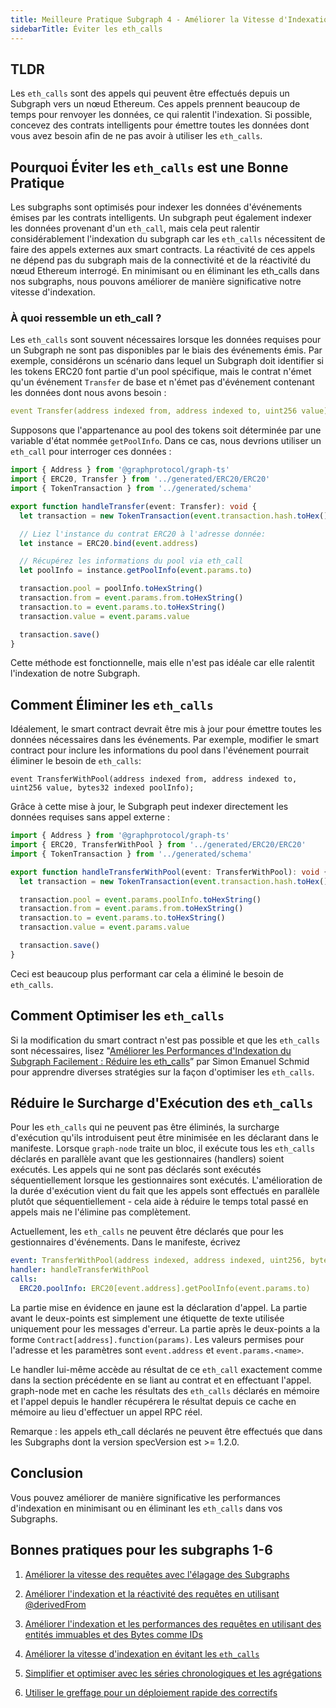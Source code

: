 ```yaml
---
title: Meilleure Pratique Subgraph 4 - Améliorer la Vitesse d'Indexation en Évitant les eth_calls
sidebarTitle: Éviter les eth_calls
---
```


## TLDR

Les `eth_calls` sont des appels qui peuvent être effectués depuis un Subgraph vers un nœud Ethereum. Ces appels prennent beaucoup de temps pour renvoyer les données, ce qui ralentit l'indexation. Si possible, concevez des contrats intelligents pour émettre toutes les données dont vous avez besoin afin de ne pas avoir à utiliser les `eth_calls`.

## Pourquoi Éviter les `eth_calls` est une Bonne Pratique

Les subgraphs sont optimisés pour indexer les données d'événements émises par les contrats intelligents. Un subgraph peut également indexer les données provenant d'un `eth_call`, mais cela peut ralentir considérablement l'indexation du subgraph car les `eth_calls` nécessitent de faire des appels externes aux smart contracts. La réactivité de ces appels ne dépend pas du subgraph mais de la connectivité et de la réactivité du nœud Ethereum interrogé. En minimisant ou en éliminant les eth_calls dans nos subgraphs, nous pouvons améliorer de manière significative notre vitesse d'indexation.

### À quoi ressemble un eth_call ?

Les `eth_calls` sont souvent nécessaires lorsque les données requises pour un Subgraph ne sont pas disponibles par le biais des événements émis. Par exemple, considérons un scénario dans lequel un Subgraph doit identifier si les tokens ERC20 font partie d'un pool spécifique, mais le contrat n'émet qu'un événement `Transfer` de base et n'émet pas d'événement contenant les données dont nous avons besoin :

```yaml
event Transfer(address indexed from, address indexed to, uint256 value);
```

Supposons que l'appartenance au pool des tokens soit déterminée par une variable d'état nommée `getPoolInfo`. Dans ce cas, nous devrions utiliser un `eth_call` pour interroger ces données :

```typescript
import { Address } from '@graphprotocol/graph-ts'
import { ERC20, Transfer } from '../generated/ERC20/ERC20'
import { TokenTransaction } from '../generated/schema'

export function handleTransfer(event: Transfer): void {
  let transaction = new TokenTransaction(event.transaction.hash.toHex())

  // Liez l'instance du contrat ERC20 à l'adresse donnée:
  let instance = ERC20.bind(event.address)

  // Récupérez les informations du pool via eth_call
  let poolInfo = instance.getPoolInfo(event.params.to)

  transaction.pool = poolInfo.toHexString()
  transaction.from = event.params.from.toHexString()
  transaction.to = event.params.to.toHexString()
  transaction.value = event.params.value

  transaction.save()
}
```

Cette méthode est fonctionnelle, mais elle n'est pas idéale car elle ralentit l'indexation de notre Subgraph.

## Comment Éliminer les `eth_calls`

Idéalement, le smart contract devrait être mis à jour pour émettre toutes les données nécessaires dans les événements. Par exemple, modifier le smart contract pour inclure les informations du pool dans l'événement pourrait éliminer le besoin de `eth_calls`:

```
event TransferWithPool(address indexed from, address indexed to, uint256 value, bytes32 indexed poolInfo);
```

Grâce à cette mise à jour, le Subgraph peut indexer directement les données requises sans appel externe :

```typescript
import { Address } from '@graphprotocol/graph-ts'
import { ERC20, TransferWithPool } from '../generated/ERC20/ERC20'
import { TokenTransaction } from '../generated/schema'

export function handleTransferWithPool(event: TransferWithPool): void {
  let transaction = new TokenTransaction(event.transaction.hash.toHex())

  transaction.pool = event.params.poolInfo.toHexString()
  transaction.from = event.params.from.toHexString()
  transaction.to = event.params.to.toHexString()
  transaction.value = event.params.value

  transaction.save()
}
```

Ceci est beaucoup plus performant car cela a éliminé le besoin de `eth_calls`.

## Comment Optimiser les `eth_calls`

Si la modification du smart contract n'est pas possible et que les `eth_calls` sont nécessaires, lisez "[Améliorer les Performances d'Indexation du Subgraph Facilement : Réduire les eth_calls](https://thegraph.com/blog/improve-subgraph-performance-reduce-eth-calls/)” par Simon Emanuel Schmid pour apprendre diverses stratégies sur la façon d'optimiser les `eth_calls`.

## Réduire le Surcharge d'Exécution des `eth_calls`

Pour les `eth_calls` qui ne peuvent pas être éliminés, la surcharge d'exécution qu'ils introduisent peut être minimisée en les déclarant dans le manifeste. Lorsque `graph-node` traite un bloc, il exécute tous les `eth_calls` déclarés en parallèle avant que les gestionnaires (handlers) soient exécutés. Les appels qui ne sont pas déclarés sont exécutés séquentiellement lorsque les gestionnaires sont exécutés. L'amélioration de la durée d'exécution vient du fait que les appels sont effectués en parallèle plutôt que séquentiellement - cela aide à réduire le temps total passé en appels mais ne l'élimine pas complètement.

Actuellement, les `eth_calls` ne peuvent être déclarés que pour les gestionnaires d'événements. Dans le manifeste, écrivez

```yaml
event: TransferWithPool(address indexed, address indexed, uint256, bytes32 indexed)
handler: handleTransferWithPool
calls:
  ERC20.poolInfo: ERC20[event.address].getPoolInfo(event.params.to)
```

La partie mise en évidence en jaune est la déclaration d'appel. La partie avant le deux-points est simplement une étiquette de texte utilisée uniquement pour les messages d'erreur. La partie après le deux-points a la forme `Contract[address].function(params)`. Les valeurs permises pour l'adresse et les paramètres sont `event.address` et `event.params.<name>`.

Le handler lui-même accède au résultat de ce `eth_call` exactement comme dans la section précédente en se liant au contrat et en effectuant l'appel. graph-node met en cache les résultats des `eth_calls` déclarés en mémoire et l'appel depuis le handler récupérera le résultat depuis ce cache en mémoire au lieu d'effectuer un appel RPC réel.

Remarque : les appels eth_call déclarés ne peuvent être effectués que dans les Subgraphs dont la version specVersion est >= 1.2.0.

## Conclusion

Vous pouvez améliorer de manière significative les performances d'indexation en minimisant ou en éliminant les `eth_calls` dans vos Subgraphs.

## Bonnes pratiques pour les subgraphs 1-6

1. [Améliorer la vitesse des requêtes avec l'élagage des Subgraphs](/subgraphs/best-practices/pruning/)

2. [Améliorer l'indexation et la réactivité des requêtes en utilisant @derivedFrom](/subgraphs/best-practices/derivedfrom/)

3. [Améliorer l'indexation et les performances des requêtes en utilisant des entités immuables et des Bytes comme IDs](/subgraphs/best-practices/immutable-entities-bytes-as-ids/)

4. [Améliorer la vitesse d'indexation en évitant les `eth_calls`](/subgraphs/best-practices/avoid-eth-calls/)

5. [Simplifier et optimiser avec les séries chronologiques et les agrégations](/subgraphs/best-practices/timeseries/)

6. [Utiliser le greffage pour un déploiement rapide des correctifs](/subgraphs/best-practices/grafting-hotfix/)

